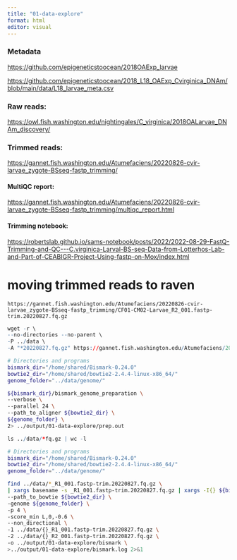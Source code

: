 ```yaml
---
title: "01-data-explore"
format: html
editor: visual
---
```


### Metadata

<https://github.com/epigeneticstoocean/2018OAExp_larvae>

<https://github.com/epigeneticstoocean/2018_L18_OAExp_Cvirginica_DNAm/blob/main/data/L18_larvae_meta.csv>

### Raw reads:

<https://owl.fish.washington.edu/nightingales/C_virginica/2018OALarvae_DNAm_discovery/>

### Trimmed reads:

<https://gannet.fish.washington.edu/Atumefaciens/20220826-cvir-larvae_zygote-BSseq-fastp_trimming/>

#### MultiQC report:

<https://gannet.fish.washington.edu/Atumefaciens/20220826-cvir-larvae_zygote-BSseq-fastp_trimming/multiqc_report.html>

#### Trimming notebook:

<https://robertslab.github.io/sams-notebook/posts/2022/2022-08-29-FastQ-Trimming-and-QC---C.virginica-Larval-BS-seq-Data-from-Lotterhos-Lab-and-Part-of-CEABIGR-Project-Using-fastp-on-Mox/index.html>

# moving trimmed reads to raven

`https://gannet.fish.washington.edu/Atumefaciens/20220826-cvir-larvae_zygote-BSseq-fastp_trimming/CF01-CM02-Larvae_R2_001.fastp-trim.20220827.fq.gz`

```r
wget -r \
--no-directories --no-parent \
-P ../data \
-A "*20220827.fq.gz" https://gannet.fish.washington.edu/Atumefaciens/20220826-cvir-larvae_zygote-BSseq-fastp_trimming/
```

```bash
# Directories and programs
bismark_dir="/home/shared/Bismark-0.24.0"
bowtie2_dir="/home/shared/bowtie2-2.4.4-linux-x86_64/"
genome_folder="../data/genome/"

${bismark_dir}/bismark_genome_preparation \
--verbose \
--parallel 24 \
--path_to_aligner ${bowtie2_dir} \
${genome_folder} \
2> ../output/01-data-explore/prep.out
```

```r
ls ../data/*fq.gz | wc -l 
```

```bash
# Directories and programs
bismark_dir="/home/shared/Bismark-0.24.0"
bowtie2_dir="/home/shared/bowtie2-2.4.4-linux-x86_64/"
genome_folder="../data/genome/"

find ../data/*_R1_001.fastp-trim.20220827.fq.gz \
| xargs basename -s _R1_001.fastp-trim.20220827.fq.gz | xargs -I{} ${bismark_dir}/bismark \
--path_to_bowtie ${bowtie2_dir} \
-genome ${genome_folder} \
-p 4 \
-score_min L,0,-0.6 \
--non_directional \
-1 ../data/{}_R1_001.fastp-trim.20220827.fq.gz \
-2 ../data/{}_R2_001.fastp-trim.20220827.fq.gz \
-o ../output/01-data-explore/bismark \
>../output/01-data-explore/bismark.log 2>&1
```
